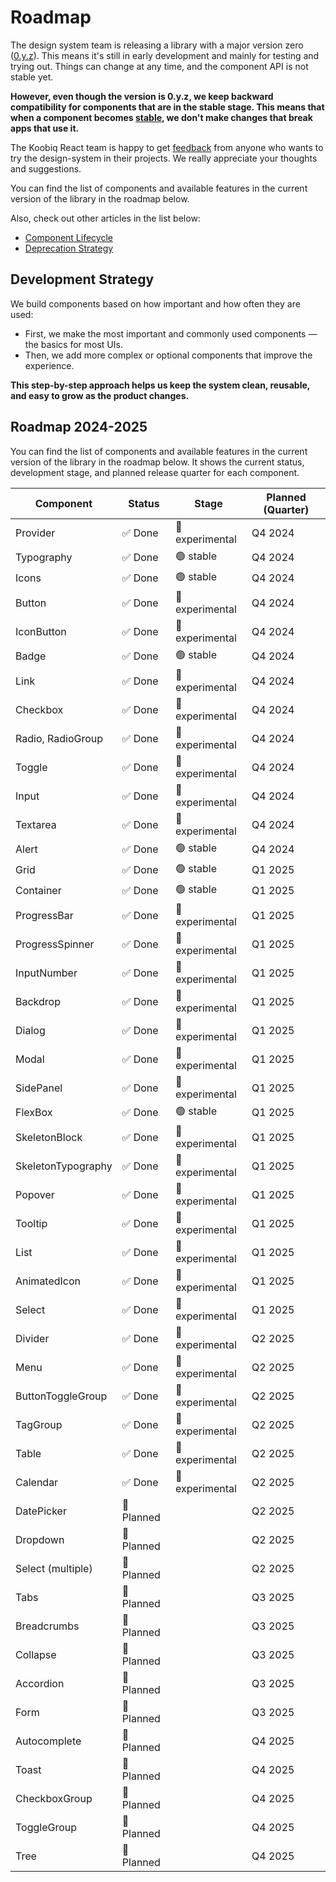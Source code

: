 
<Meta title="Roadmap" />

# Roadmap

The design system team is releasing a library with a major version zero
([0.y.z](https://semver.org/#spec-item-4)). This means it's still in early
development and mainly for testing and trying out. Things can change at any
time, and the component API is not stable yet.

**However, even though the version is 0.y.z, we keep backward compatibility
for components that are in the stable stage. This means that when a component
becomes [stable](?path=/docs/component-lifecycle--docs), we don't make changes
that break apps that use it.**

The Koobiq React team is happy to get [feedback](?path=/docs/feedback--docs)
from anyone who wants to try the design-system in their projects.
We really appreciate your thoughts and suggestions.

You can find the list of components and available features in the current
version of the library in the roadmap below.

Also, check out other articles in the list below:

- [Component Lifecycle](?path=/docs/component-lifecycle--docs)
- [Deprecation Strategy](?path=/docs/deprecation-strategy--docs)

## Development Strategy

We build components based on how important and how often they are used:

- First, we make the most important and commonly used components — the basics for most UIs.
- Then, we add more complex or optional components that improve the experience.

**This step-by-step approach helps us keep the system clean, reusable, and easy to grow as the product changes.**

## Roadmap 2024-2025

You can find the list of components and available features in the current version
of the library in the roadmap below. It shows the current status, development stage,
and planned release quarter for each component.

| Component          | Status     | Stage           | Planned (Quarter) |
| ------------------ | ---------- | --------------- | ----------------- |
| Provider           | ✅ Done    | 🔵 experimental | Q4 2024           |
| Typography         | ✅ Done    | 🟢 stable       | Q4 2024           |
| Icons              | ✅ Done    | 🟢 stable       | Q4 2024           |
| Button             | ✅ Done    | 🔵 experimental | Q4 2024           |
| IconButton         | ✅ Done    | 🔵 experimental | Q4 2024           |
| Badge              | ✅ Done    | 🟢 stable       | Q4 2024           |
| Link               | ✅ Done    | 🔵 experimental | Q4 2024           |
| Checkbox           | ✅ Done    | 🔵 experimental | Q4 2024           |
| Radio, RadioGroup  | ✅ Done    | 🔵 experimental | Q4 2024           |
| Toggle             | ✅ Done    | 🔵 experimental | Q4 2024           |
| Input              | ✅ Done    | 🔵 experimental | Q4 2024           |
| Textarea           | ✅ Done    | 🔵 experimental | Q4 2024           |
| Alert              | ✅ Done    | 🟢 stable       | Q4 2024           |
| Grid               | ✅ Done    | 🟢 stable       | Q1 2025           |
| Container          | ✅ Done    | 🟢 stable       | Q1 2025           |
| ProgressBar        | ✅ Done    | 🔵 experimental | Q1 2025           |
| ProgressSpinner    | ✅ Done    | 🔵 experimental | Q1 2025           |
| InputNumber        | ✅ Done    | 🔵 experimental | Q1 2025           |
| Backdrop           | ✅ Done    | 🔵 experimental | Q1 2025           |
| Dialog             | ✅ Done    | 🔵 experimental | Q1 2025           |
| Modal              | ✅ Done    | 🔵 experimental | Q1 2025           |
| SidePanel          | ✅ Done    | 🔵 experimental | Q1 2025           |
| FlexBox            | ✅ Done    | 🟢 stable       | Q1 2025           |
| SkeletonBlock      | ✅ Done    | 🔵 experimental | Q1 2025           |
| SkeletonTypography | ✅ Done    | 🔵 experimental | Q1 2025           |
| Popover            | ✅ Done    | 🔵 experimental | Q1 2025           |
| Tooltip            | ✅ Done    | 🔵 experimental | Q1 2025           |
| List               | ✅ Done    | 🔵 experimental | Q1 2025           |
| AnimatedIcon       | ✅ Done    | 🔵 experimental | Q1 2025           |
| Select             | ✅ Done    | 🔵 experimental | Q1 2025           |
| Divider            | ✅ Done    | 🔵 experimental | Q2 2025           |
| Menu               | ✅ Done    | 🔵 experimental | Q2 2025           |
| ButtonToggleGroup  | ✅ Done    | 🔵 experimental | Q2 2025           |
| TagGroup           | ✅ Done    | 🔵 experimental | Q2 2025           |
| Table              | ✅ Done    | 🔵 experimental | Q2 2025           |
| Calendar           | ✅ Done    | 🔵 experimental | Q2 2025           |
| DatePicker         | 🚧 Planned |                 | Q2 2025           |
| Dropdown           | 🚧 Planned |                 | Q2 2025           |
| Select (multiple)  | 🚧 Planned |                 | Q2 2025           |
| Tabs               | 🚧 Planned |                 | Q3 2025           |
| Breadcrumbs        | 🚧 Planned |                 | Q3 2025           |
| Collapse           | 🚧 Planned |                 | Q3 2025           |
| Accordion          | 🚧 Planned |                 | Q3 2025           |
| Form               | 🚧 Planned |                 | Q3 2025           |
| Autocomplete       | 🚧 Planned |                 | Q4 2025           |
| Toast              | 🚧 Planned |                 | Q4 2025           |
| CheckboxGroup      | 🚧 Planned |                 | Q4 2025           |
| ToggleGroup        | 🚧 Planned |                 | Q4 2025           |
| Tree               | 🚧 Planned |                 | Q4 2025           |
